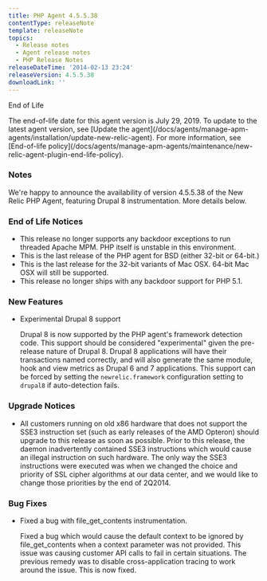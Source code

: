 ```yaml
---
title: PHP Agent 4.5.5.38
contentType: releaseNote
template: releaseNote
topics:
  - Release notes
  - Agent release notes
  - PHP Release Notes
releaseDateTime: '2014-02-13 23:24'
releaseVersion: 4.5.5.38
downloadLink: ''
---
```


End of Life

<Callout variant="important">
  The end-of-life date for this agent version is July 29, 2019. To update to the latest agent version, see [Update the agent](/docs/agents/manage-apm-agents/installation/update-new-relic-agent). For more information, see [End-of-life policy](/docs/agents/manage-apm-agents/maintenance/new-relic-agent-plugin-end-life-policy).
</Callout>

### Notes

We're happy to announce the availability of version 4.5.5.38 of the New Relic PHP Agent, featuring Drupal 8 instrumentation. More details below.

### End of Life Notices

* This release no longer supports any backdoor exceptions to run threaded Apache MPM. PHP itself is unstable in this environment.
* This is the last release of the PHP agent for BSD (either 32-bit or 64-bit.)
* This is the last release for the 32-bit variants of Mac OSX. 64-bit Mac OSX will still be supported.
* This release no longer ships with any backdoor support for PHP 5.1.

### New Features

* Experimental Drupal 8 support

  Drupal 8 is now supported by the PHP agent's framework detection code. This support should be considered "experimental" given the pre-release nature of Drupal 8. Drupal 8 applications will have their transactions named correctly, and will also generate the same module, hook and view metrics as Drupal 6 and 7 applications. This support can be forced by setting the `newrelic.framework` configuration setting to `drupal8` if auto-detection fails.

### Upgrade Notices

* All customers running on old x86 hardware that does not support the SSE3 instruction set (such as early releases of the AMD Opteron) should upgrade to this release as soon as possible. Prior to this release, the daemon inadvertently contained SSE3 instructions which would cause an illegal instruction on such hardware. The only way the SSE3 instructions were executed was when we changed the choice and priority of SSL cipher algorithms at our data center, and we would like to change those priorities by the end of 2Q2014.

### Bug Fixes

* Fixed a bug with file_get_contents instrumentation.

  Fixed a bug which would cause the default context to be ignored by file_get_contents when a context parameter was not provided. This issue was causing customer API calls to fail in certain situations. The previous remedy was to disable cross-application tracing to work around the issue. This is now fixed.
